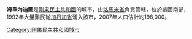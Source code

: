 '''姆韋內迪圖'''是[[剛果民主共和國|剛果民主共和國]]的城市，由[[洛馬米省|洛馬米省]]負責管轄，位於該國南部，1992年大量難民從[[加丹加省|加丹加省]]湧入該市，2007年人口估計約198,000。

{{Coord|07|00|00|S|23|27|0|E |region:CD_type:city |display=title}}

[[Category:剛果民主共和國城市|Category:剛果民主共和國城市]]

{{DRCongo-stub}}